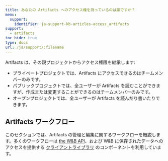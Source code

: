 ```yaml
---
title: あなたの Artifacts へのアクセス権を持っているのは誰ですか？
menu:
  support:
    identifier: ja-support-kb-articles-access_artifacts
support:
  - artifacts
toc_hide: true
type: docs
url: /ja/support/:filename
---
```

Artifacts は、その親プロジェクトからアクセス権限を継承します:

* プライベートプロジェクトでは、Artifacts にアクセスできるのはチームメンバーのみです。
* パブリックプロジェクトでは、全ユーザーが Artifacts を読むことができますが、作成または変更することができるのはチームメンバーのみです。
* オープンプロジェクトでは、全ユーザーが Artifacts を読んだり書いたりできます。

## Artifacts ワークフロー

このセクションでは、Artifacts の管理と編集に関するワークフローを概説します。多くのワークフローは [the W&B API](/ja/guides/models/track/public-api-guide)、および W&B に保存されたデータへのアクセスを提供する [クライアントライブラリ](/ja/ref/python/) のコンポーネントを利用しています。